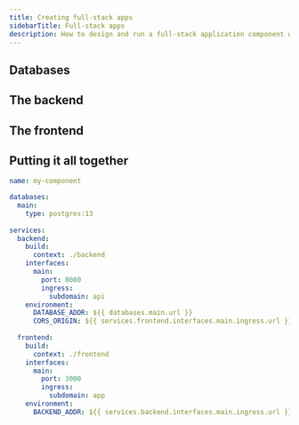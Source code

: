 ```yaml
---
title: Creating full-stack apps
sidebarTitle: Full-stack apps
description: How to design and run a full-stack application component with Architect
---
```


## Databases

## The backend

## The frontend

## Putting it all together

```yaml
name: my-component

databases:
  main:
    type: postgres:13
  
services:
  backend:
    build:
      context: ./backend
    interfaces:
      main:
        port: 8080
        ingress:
          subdomain: api
    environment:
      DATABASE_ADDR: ${{ databases.main.url }}
      CORS_ORIGIN: ${{ services.frontend.interfaces.main.ingress.url }}
  
  frontend:
    build:
      context: ./frontend
    interfaces:
      main:
        port: 3000
        ingress:
          subdomain: app
    environment:
      BACKEND_ADDR: ${{ services.backend.interfaces.main.ingress.url }}
```